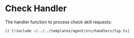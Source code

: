 # Check Handler

The handler function to process check skill requests:

```tsx [src/handlers/tip.ts]
// [!include ~/../../templates/agent/src/handlers/tip.ts]
```
